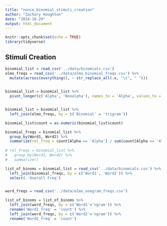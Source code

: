 ```yaml
---
title: "nonce_binomial_stimuli_creation"
author: "Zachary Houghton"
date: "2024-10-29"
output: html_document
---
```


```r
knitr::opts_chunk$set(echo = TRUE)
library(tidyverse)
```

## Stimuli Creation

```r
binomial_list = read_csv('../data/binomials.csv') 
olmo_freqs = read_csv('../data/olmo_binomial_freqs.csv') %>%
  mutate(across(everything(), ~ str_replace_all(.x, "\t", " ")))
  
```

```r
binomial_list = binomial_list %>%
  pivot_longer(c('Alpha', 'Nonalpha'), names_to = 'Alpha', values_to = 'Binomial')


binomial_list = binomial_list %>% 
  left_join(olmo_freqs, by = c('Binomial' = 'trigram'))

binomial_list$count = as.numeric(binomial_list$count)

binomial_freqs = binomial_list %>%
  group_by(Word1, Word2) %>%
  summarize(rel_freq = count[Alpha == 'Alpha'] / sum(count[Alpha == 'Alpha'], count[Alpha == 'Nonalpha']), OverallFreq = sum(`count`))
  
# rel_freqs = binomial_list %>%
#   group_by(Word1, Word2) %>%
#   summarize()
```

```r
list_of_binoms = binomial_list = read_csv('../data/binomials.csv') %>%
  left_join(binomial_freqs, by = c('Word1', 'Word2')) %>%
  select(-'Overall Freq')


word_freqs = read_csv('../data/olmo_onegram_freqs.csv')
```

```r
list_of_binoms = list_of_binoms %>%
  left_join(word_freqs, by = c('Word1'='ngram')) %>%
  rename('Word1_freq' = 'count') %>%
  left_join(word_freqs, by = c('Word2'='ngram')) %>%
  rename('Word2_freq' = 'count')
```
